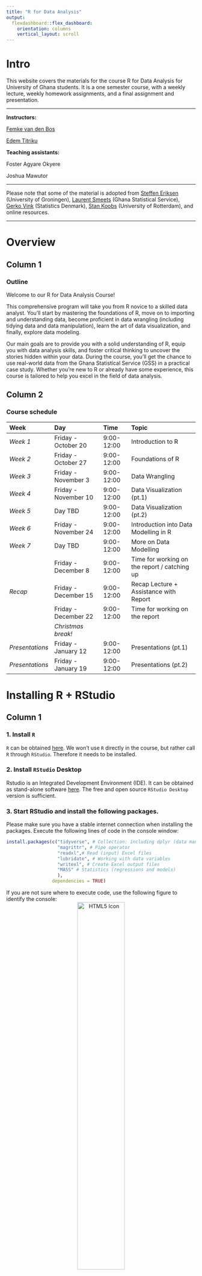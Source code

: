 ```yaml
---
title: "R for Data Analysis"
output: 
  flexdashboard::flex_dashboard:
    orientation: columns
    vertical_layout: scroll
---
```


<!-- ```{r setup, include=FALSE} -->
<!-- knitr::opts_chunk$set(echo = TRUE) -->
<!-- library(vembedr) -->

<!-- ``` -->

# Intro {.sidebar}

This website covers the materials for the course R for Data Analysis for University of Ghana students. It is a one semester course, with a weekly lecture, weekly homework assignments, and a final assignment and presentation.

---

<strong>Instructors: </strong>

[Femke van den Bos](femke.bos@statsghana.gov.gh)

[Edem Titriku](edem.titriku@statsghana.gov.gh)

<strong>Teaching assistants:</strong>

Foster Agyare Okyere

Joshua Mawutor

---

Please note that some of the material is adopted from [Steffen Eriksen](https://www.youtube.com/c/SteffensClassroom) (University of Groningen), [Laurent Smeets](https://github.com/Laurent-Smeets-GSS-Account/RGhana) (Ghana Statistical Service), [Gerko Vink](https://github.com/gerkovink/R) (Statistics Denmark), [Stan Koobs](https://www.eur.nl/en/people/stan-koobs) (University of Rotterdam), and online resources.

---
# Overview

## Column 1

### Outline
Welcome to our R for Data Analysis Course! 

This comprehensive program will take you from R novice to a skilled data analyst. You'll start by mastering the foundations of R, move on to importing and understanding data, become proficient in data wrangling (including tidying data and data manipulation), learn the art of data visualization, and finally, explore data modeling. 

Our main goals are to provide you with a solid understanding of R, equip you with data analysis skills, and foster critical thinking to uncover the stories hidden within your data. During the course, you'll get the chance to use real-world data from the Ghana Statistical Service (GSS) in a practical case study. Whether you're new to R or already have some experience, this course is tailored to help you excel in the field of data analysis.


## Column 2

### Course schedule 
| Week  | Day | Time      | Topic                               | 
|:----------|:-------------------------|:--------------|:------------------------------------|
| *Week 1* |Friday - October 20 |9:00-12:00 | Introduction to R |
| *Week 2* |Friday - October 27 |9:00-12:00 | Foundations of R |
| *Week 3* |Friday - November 3 |9:00-12:00 | Data Wrangling |
| *Week 4* |Friday - November 10 |9:00-12:00 | Data Visualization (pt.1) |
| *Week 5* |Day TBD |9:00-12:00 | Data Visualization (pt.2) |
| *Week 6* |Friday - November 24 |9:00-12:00 | Introduction into Data Modelling in R |
| *Week 7* |Day TBD |9:00-12:00 | More on Data Modelling |
|  |Friday - December 8 |9:00-12:00 | Time for working on the report / catching up |
| *Recap* |Friday - December 15 |9:00-12:00 | Recap Lecture + Assistance with Report |
| |Friday - December 22 |9:00-12:00 | Time for working on the report |
|  | *Christmas break!*  |    |    | 
| *Presentations * |Friday - January 12 |9:00-12:00 | Presentations (pt.1) |
| *Presentations * |Friday - January 19 |9:00-12:00 | Presentations (pt.2) |


# Installing R + RStudio

## Column 1

### **1. Install `R`**
`R` can be obtained [here](https://cran.r-project.org). We won't use `R` directly in the course, but rather call `R` through `RStudio`. Therefore it needs to be installed.

### **2. Install `RStudio` Desktop**
Rstudio is an Integrated Development Environment (IDE). It can be obtained as stand-alone software [here](https://www.posit.co/downloads/). The free and open source `RStudio Desktop` version is sufficient.

### **3. Start RStudio and install the following packages. **
Please make sure you have a stable internet connection when installing the packages. Execute the following lines of code in the console window:
```r
install.packages(c("tidyverse", # Collection: including dplyr (data manipulation), ggplot2 (visualizations) 
                   "magrittr", # Pipe operator
                   "readxl",# Read (input) Excel files
                   "lubridate", # Working with data variables
                   "writexl", # Create Excel output files
                   "MASS" # Statistics (regressions and models)
                   ), 
                 dependencies = TRUE)
```

If you are not sure where to execute code, use the following figure to identify the console:
<center>
  <img src="figures/rstudio_packages.png" alt="HTML5 Icon" width = 50%>
</center>
Just copy and paste the installation command and press the return key. When asked 

```r
Do you want to install from sources the package which needs 
compilation? (Yes/no/cancel)
```

type `Yes` in the console and press the return key. 

# Lectures

## Column 1

### Lecture Slides
Here you can find all the lecture slides. Please note that the first page of the slides shows the date on which the slides were last updated. We adapt the course as we go. To ensure that you work with the latest iteration of the course materials, we advice all course participants to access the materials online.

- [Lecture 1 - Introduction to R](Contents/Lectures/Week 1/Lecture_week_1.html){target="_blank"}
- [Lecture 2 - Foundations of R](Contents/Lectures/Week 2/Lecture_week_2.html){target="_blank"}
- [Lecture 3 - Data Wrangling](Contents/Lectures/Week 3/Lecture_week_3.html){target="_blank"}
- [Lecture 4 - Data Visualization (pt.1)](Contents/Lectures/Week 4/Lecture_week_4.html){target="_blank"}
- [Lecture 5 - Data Visualization (pt.2)](Contents/Lectures/Week 5/Lecture_week_5.html){target="_blank"}
- [Lecture 6 - Introduction into Modelling in R](Contents/Lectures/Week 6/Lecture_week_6.html){target="_blank"}
- [Lecture 7 - More on Data Modelling](Contents/Lectures/Week 7/Lecture_week_7.html){target="_blank"}

## Column 2

### Useful References
The following links are useful references that connect to the material: 

- [Steffen's Classroom (YouTube videos)](https://www.youtube.com/playlist?list=PLn6B3DUkuU_1iUUe008rXIjG_t3IyzoM3)
- [`R` for Data Science (2nd edition)](https://r4ds.hadley.nz/)
- [Statistical Inference via Data Science](https://moderndive.com/index.html)
- [Advanced R](https://adv-r.hadley.nz/)
- [R Programming for Data Science](https://bookdown.org/rdpeng/rprogdatascience/)
- [The Tidyverse Style Guide](https://style.tidyverse.org)
- [Datacamp Tutorial on Pipes](https://www.datacamp.com/tutorial/pipe-r-tutorial)
- [The `ggplot2` Reference Package](https://ggplot2.tidyverse.org/reference/)
- [R Graph Gallery](https://r-graph-gallery.com/index.html)
- [Timeseries Presentation](https://gss-datascience-training.netlify.app/content/slides/time_series/time_series#/title-slide)

# Assignments

## Column 1

### Assignments
Here you can find the assignments for the weekly homework assignments. Please note that these might also be adapted as we go, so make sure you use the most recent file when working on them.

The deadline for each assignment is before the next lecture!

- [Assignment 1 (Deadline: Thursday 26-10-2023)](Contents/Assignments/Week 1 Assignment.pdf)


### Data
The data that should be used for the assignments can be found here.

- [2021 PHC - Education Data](Contents/Assignments/data/education.xlsx)
- [2021 PHC - Housing Data](Contents/Assignments/data/housing.xlsx)
- [2021 PHC - Population Data](Contents/Assignments/data/population.xlsx)

## Column 2

### Solutions to Assignments
After the weekly deadline, the solution to the assignment will be uploaded here. (This will be after the following lecture.)

<!-- - [Solution Assignment 1](Contents/Assignments/Assignment-Week-One-Solutions.html){target="_blank"} -->

# Assessment

## Final Assessment
The instructions to the final assessment can be found here, along with required data sets.

- [Final Assessment - Instructions](Contents/Assessments/Instructions_final_assessment.pdf)

